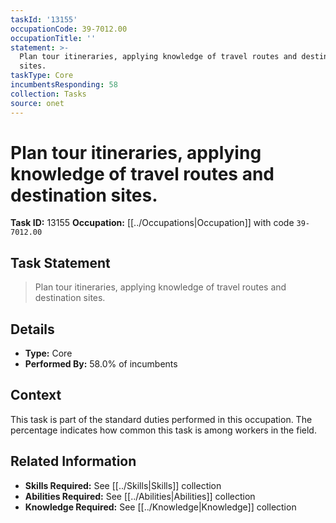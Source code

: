 ```yaml
---
taskId: '13155'
occupationCode: 39-7012.00
occupationTitle: ''
statement: >-
  Plan tour itineraries, applying knowledge of travel routes and destination
  sites.
taskType: Core
incumbentsResponding: 58
collection: Tasks
source: onet
---
```

# Plan tour itineraries, applying knowledge of travel routes and destination sites.

**Task ID:** 13155
**Occupation:** [[../Occupations|Occupation]] with code `39-7012.00`

## Task Statement

> Plan tour itineraries, applying knowledge of travel routes and destination sites.

## Details

- **Type:** Core
- **Performed By:** 58.0% of incumbents

## Context

This task is part of the standard duties performed in this occupation. The percentage indicates how common this task is among workers in the field.

## Related Information

- **Skills Required:** See [[../Skills|Skills]] collection
- **Abilities Required:** See [[../Abilities|Abilities]] collection
- **Knowledge Required:** See [[../Knowledge|Knowledge]] collection
